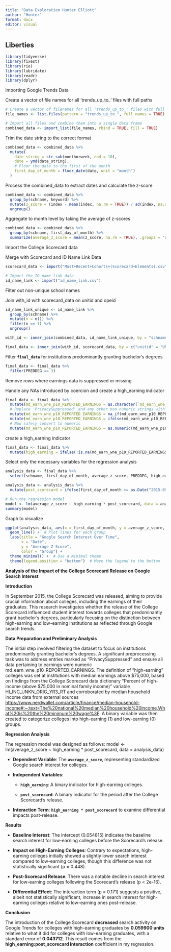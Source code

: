 ```yaml
---
title: "Data Exploration Hunter Elliott"
author: "Hunter"
format: docx
editor: visual
---
```


## 

## Liberties

```r
library(tidyverse)
library(fixest)
library(rio)
library(lubridate)
library(readr)
library(dplyr)

```

Importing Google Trends Data

Create a vector of file names for all 'trends_up_to\_' files with full paths

```r
# Create a vector of filenames for all 'trends_up_to_' files with full paths
file_names <- list.files(pattern = "trends_up_to_", full.names = TRUE)

# Import all files and combine them into a single data frame
combined_data <- import_list(file_names, rbind = TRUE, fill = TRUE)
```

Trim the date string to the correct format

```r
combined_data <- combined_data %>%
  mutate(
    date_string = str_sub(monthorweek, end = 10),
    date = ymd(date_string),
    # Floor the date to the first of the month
    first_day_of_month = floor_date(date, unit = "month")
  )
```

Process the combined_data to extract dates and calculate the z-score

```r
combined_data <- combined_data %>%
  group_by(schname, keyword) %>%
  mutate(z_score = (index - mean(index, na.rm = TRUE)) / sd(index, na.rm = TRUE)) %>%
  ungroup()
```

Aggregate to month level by taking the average of z-scores

```r
combined_data <- combined_data %>%
  group_by(schname, first_day_of_month) %>%
  summarize(average_z_score = mean(z_score, na.rm = TRUE), .groups = 'drop')
```

Import the College Scorecard data

Merge with Scorecard and ID Name Link Data

```r
scorecard_data <- import("Most+Recent+Cohorts+(Scorecard+Elements).csv")

# Import the ID name link data
id_name_link <- import("id_name_link.csv")

```

Filter out non-unique school names

Join with_id with scorecard_data on unitid and opeid

```r
id_name_link_unique <- id_name_link %>%
  group_by(schname) %>%
  mutate(n = n()) %>%
  filter(n == 1) %>%
  ungroup()

with_id <- inner_join(combined_data, id_name_link_unique, by = "schname")

final_data <- inner_join(with_id, scorecard_data, by = c("unitid" = "UNITID", "opeid" = "OPEID"))
```

Filter **`final_data`** for institutions predominantly granting bachelor's degrees

```r
final_data <- final_data %>%
  filter(PREDDEG == 3)
```

Remove rows where earnings data is suppressed or missing

Handle any NAs introduced by coercion and create a high_earning indicator

```r
final_data <- final_data %>%
  mutate(md_earn_wne_p10_REPORTED_EARNINGS = as.character(`md_earn_wne_p10-REPORTED-EARNINGS`)) %>%
  # Replace 'PrivacySuppressed' and any other non-numeric strings with NA
  mutate(md_earn_wne_p10_REPORTED_EARNINGS = na_if(md_earn_wne_p10_REPORTED_EARNINGS, "PrivacySuppressed")) %>%
  mutate(md_earn_wne_p10_REPORTED_EARNINGS = ifelse(md_earn_wne_p10_REPORTED_EARNINGS %in% c("", "NULL"), NA, md_earn_wne_p10_REPORTED_EARNINGS)) %>%
  # Now safely convert to numeric
  mutate(md_earn_wne_p10_REPORTED_EARNINGS = as.numeric(md_earn_wne_p10_REPORTED_EARNINGS))
```

create a high_earning indicator

```r
final_data <- final_data %>%
  mutate(high_earning = ifelse(!is.na(md_earn_wne_p10_REPORTED_EARNINGS) & md_earn_wne_p10_REPORTED_EARNINGS >= 75000, 1, 0))


```

Select only the necessary variables for the regression analysis

```r
analysis_data <- final_data %>%
  select(schname, first_day_of_month, average_z_score, PREDDEG, high_earning, md_earn_wne_p10_REPORTED_EARNINGS)

```

```r
analysis_data <- analysis_data %>%
  mutate(post_scorecard = ifelse(first_day_of_month >= as.Date("2015-09-01"), 1, 0))

```

```r
# Run the regression model
model <- lm(average_z_score ~ high_earning * post_scorecard, data = analysis_data)
summary(model)

```

Graph to visualize

```r
ggplot(analysis_data, aes(x = first_day_of_month, y = average_z_score, group = group, color = group)) +
  geom_line() +  # Plot lines for each group
  labs(title = "Google Search Interest Over Time",
       x = "Date",
       y = "Average Z-Score",
       color = "Group") +
  theme_minimal() +  # Use a minimal theme
  theme(legend.position = "bottom")  # Move the legend to the bottom

```

**Analysis of the Impact of the College Scorecard Release on Google Search Interest**

**Introduction**

In September 2015, the College Scorecard was released, aiming to provide crucial information about colleges, including the earnings of their graduates. This research investigates whether the release of the College Scorecard influenced student interest towards colleges that predominantly grant bachelor's degrees, particularly focusing on the distinction between high-earning and low-earning institutions as reflected through Google search trends.

**Data Preparation and Preliminary Analysis**

The initial step involved filtering the dataset to focus on institutions predominantly granting bachelor's degrees. A significant preprocessing task was to address entries marked as "PrivacySuppressed" and ensure all data pertaining to earnings were numeric md_earn_wne_p10_REPORTED_EARNINGS. The definition of "high-earning" colleges was set at institutions with median earnings above \$75,000, based on findings from the College Scorecard data dictionary "Percent of high-income (above \$75,000 in nominal family income)" variable HI_INC_UNKN_ORIG_YR3_RT and corroborated by median household income data from external sources <https://www.nerdwallet.com/article/finance/median-household-income#:~:text=The%20national%20median%20household%20income,What%20is%20the%20minimum%20wage%3F>. A binary variable was then created to categorize colleges into high-earning (1) and low-earning (0) groups.

**Regression Analysis**

The regression model was designed as follows: model \<- lm(average_z_score \~ high_earning \* post_scorecard, data = analysis_data)

-   **Dependent Variable**: The **`average_z_score`**, representing standardized Google search interest for colleges.

-   **Independent Variables**:

    -   **`high_earning`**: A binary indicator for high-earning colleges.

    -   **`post_scorecard`**: A binary indicator for the period after the College Scorecard's release.

-   **Interaction Term**: **`high_earning * post_scorecard`** to examine differential impacts post-release.

**Results**

-   **Baseline Interest**: The intercept (0.054815) indicates the baseline search interest for low-earning colleges before the Scorecard's release.

-   **Impact on High-Earning Colleges**: Contrary to expectations, high-earning colleges initially showed a slightly lower search interest compared to low-earning colleges, though this difference was not statistically significant (p = 0.448).

-   **Post-Scorecard Release**: There was a notable decline in search interest for low-earning colleges following the Scorecard's release (p \< 2e-16).

-   **Differential Effect**: The interaction term (p = 0.171) suggests a positive, albeit not statistically significant, increase in search interest for high-earning colleges relative to low-earning ones post-release.

**Conclusion**

The introduction of the College Scorecard **decreased** search activity on Google Trends for colleges with high-earning graduates by **0.059900 units** relative to what it did for colleges with low-earning graduates, with a standard error of **0.043712**. This result comes from the **high_earning:post_scorecard interaction** coefficient in my regression.
